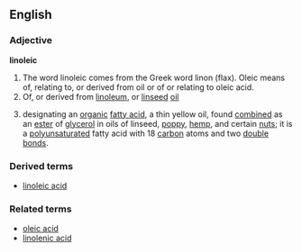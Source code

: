 ==English==
===Adjective===
'''linoleic'''
#The word linoleic comes from the Greek word linon (flax). Oleic means of, relating to, or derived from oil or of or relating to oleic acid.
#Of, or derived from [[linoleum]], or [[linseed]] [[oil]]
#{{chemistry}} designating an [[organic]] [[fatty acid]], a thin yellow oil, found [[combined]] as an [[ester]] of [[glycerol]] in oils of linseed, [[poppy]], [[hemp]], and certain [[nut]]s; it is a [[polyunsaturated]] fatty acid with 18 [[carbon]] atoms and two [[double bond]]s.
===Derived terms===
*[[linoleic acid]]
===Related terms===
*[[oleic acid]]
*[[linolenic acid]]